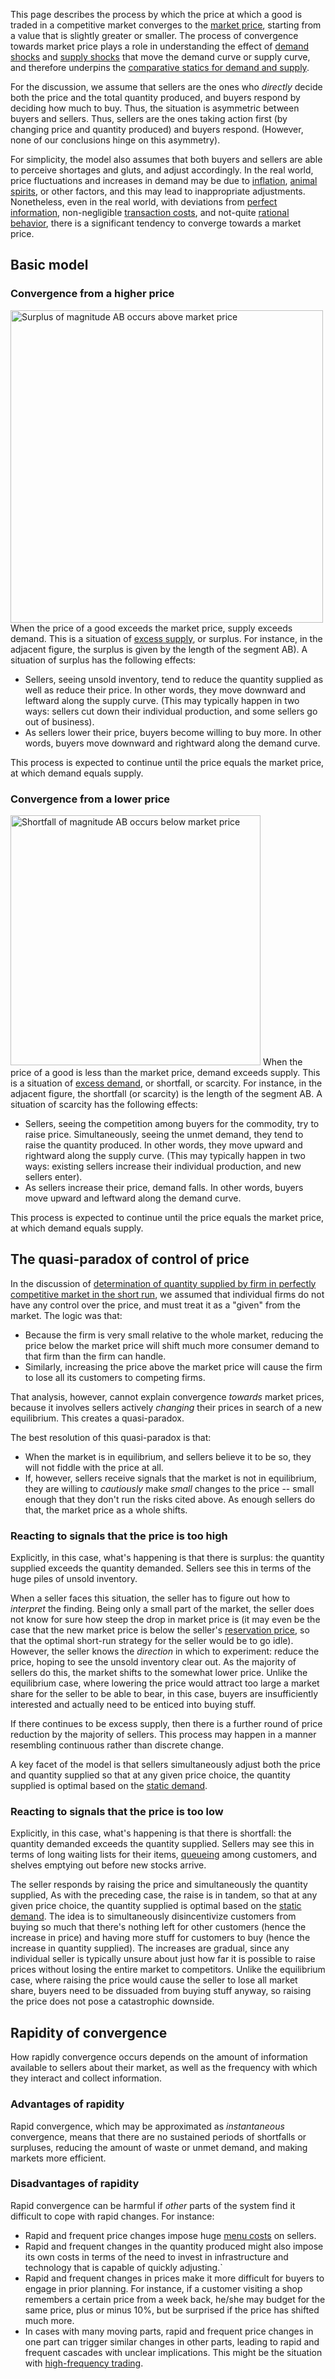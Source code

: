 This page describes the process by which the price at which a good is traded in a competitive market converges to the [[market price]], starting from a value that is slightly greater or smaller. The process of convergence towards market price plays a role in understanding the effect of [[demand shock]]s and [[supply shock]]s that move the demand curve or supply curve, and therefore underpins the [[comparative statics for demand and supply]].

For the discussion, we assume that sellers are the ones who ''directly'' decide both the price and the total quantity produced, and buyers respond by deciding how much to buy. Thus, the situation is asymmetric between buyers and sellers. Thus, sellers are the ones taking action first (by changing price and quantity produced) and buyers respond. (However, none of our conclusions hinge on this asymmetry).

For simplicity, the model also assumes that both buyers and sellers are able to perceive shortages and gluts, and adjust accordingly. In the real world, price fluctuations and increases in demand may be due to [[inflation]], [[animal spirits]], or other factors, and this may lead to inappropriate adjustments. Nonetheless, even in the real world, with deviations from [[perfect information]], non-negligible [[transaction cost]]s, and not-quite [[rational behavior]], there is a significant tendency to converge towards a market price.

==Basic model==

===Convergence from a higher price===

[[File:Surplusabovemarketprice.png|500px|thumb|right|Surplus of magnitude AB occurs above market price]]
When the price of a good exceeds the market price, supply exceeds demand. This is a situation of [[excess supply]], or surplus. For instance, in the adjacent figure, the surplus is given by the length of the segment AB). A situation of surplus has the following effects:

* Sellers, seeing unsold inventory, tend to reduce the quantity supplied as well as reduce their price. In other words, they move downward and leftward along the supply curve. (This may typically happen in two ways: sellers cut down their individual production, and some sellers go out of business).
* As sellers lower their price, buyers become willing to buy more. In other words, buyers move downward and rightward along the demand curve.

This process is expected to continue until the price equals the market price, at which demand equals supply.

===Convergence from a lower price===

[[File:Shortfallbelowmarketprice.png|400px|thumb|right|Shortfall of magnitude AB occurs below market price]]
When the price of a good is less than the market price, demand exceeds supply. This is a situation of [[excess demand]], or shortfall, or scarcity. For instance, in the adjacent figure, the shortfall (or scarcity) is the length of the segment AB. A situation of scarcity has the following effects:

* Sellers, seeing the competition among buyers for the commodity, try to raise price. Simultaneously, seeing the unmet demand, they tend to raise the quantity produced. In other words, they move upward and rightward along the supply curve. (This may typically happen in two ways: existing sellers increase their individual production, and new sellers enter).
* As sellers increase their price, demand falls. In other words, buyers move upward and leftward along the demand curve.

This process is expected to continue until the price equals the market price, at which demand equals supply.

==The quasi-paradox of control of price==

In the discussion of [[determination of quantity supplied by firm in perfectly competitive market in the short run]], we assumed that individual firms do not have any control over the price, and must treat it as a "given" from the market. The logic was that:

* Because the firm is very small relative to the whole market, reducing the price below the market price will shift much more consumer demand to that firm than the firm can handle.
* Similarly, increasing the price above the market price will cause the firm to lose all its customers to competing firms.

That analysis, however, cannot explain convergence ''towards'' market prices, because it involves sellers actively ''changing'' their prices in search of a new equilibrium. This creates a quasi-paradox.

The best resolution of this quasi-paradox is that:

* When the market is in equilibrium, and sellers believe it to be so, they will not fiddle with the price at all.
* If, however, sellers receive signals that the market is not in equilibrium, they are willing to ''cautiously'' make ''small'' changes to the price -- small enough that they don't run the risks cited above. As enough sellers do that, the market price as a whole shifts.

===Reacting to signals that the price is too high===

Explicitly, in this case, what's happening is that there is surplus: the quantity supplied exceeds the quantity demanded. Sellers see this in terms of the huge piles of unsold inventory.

When a seller faces this situation, the seller has to figure out how to ''interpret'' the finding. Being only a small part of the market, the seller does not know for sure how steep the drop in market price is (it may even be the case that the new market price is below the seller's [[reservation price]], so that the optimal short-run strategy for the seller would be to go idle). However, the seller knows the ''direction'' in which to experiment: reduce the price, hoping to see the unsold inventory clear out. As the majority of sellers do this, the market shifts to the somewhat lower price. Unlike the equilibrium case, where lowering the price would attract too large a market share for the seller to be able to bear, in this case, buyers are insufficiently interested and actually need to be enticed into buying stuff.

If there continues to be excess supply, then there is a further round of price reduction by the majority of sellers. This process may happen in a manner resembling continuous rather than discrete change.

A key facet of the model is that sellers simultaneously adjust both the price and quantity supplied so that at any given price choice, the quantity supplied is optimal based on the [[determination of quantity supplied by firm in perfectly competitive market in the short run|static demand]].

===Reacting to signals that the price is too low===

Explicitly, in this case, what's happening is that there is shortfall: the quantity demanded exceeds the quantity supplied. Sellers may see this in terms of long waiting lists for their items, [[queueing]] among customers, and shelves emptying out before new stocks arrive.

The seller responds by raising the price and simultaneously the quantity supplied, As with the preceding case, the raise is in tandem, so that at any given price choice, the quantity supplied is optimal based on the [[determination of quantity supplied by firm in perfectly competitive market in the short run|static demand]]. The idea is to simultaneously disincentivize customers from buying so much that there's nothing left for other customers (hence the increase in price) and having more stuff for customers to buy (hence the increase in quantity supplied). The increases are gradual, since any individual seller is typically unsure about just how far it is possible to raise prices without losing the entire market to competitors. Unlike the equilibrium case, where raising the price would cause the seller to lose all market share, buyers need to be dissuaded from buying stuff anyway, so raising the price does not pose a catastrophic downside.

==Rapidity of convergence==

How rapidly convergence occurs depends on the amount of information available to sellers about their market, as well as the frequency with which they interact and collect information.

===Advantages of rapidity===

Rapid convergence, which may be approximated as ''instantaneous'' convergence, means that there are no sustained periods of shortfalls or surpluses, reducing the amount of waste or unmet demand, and making markets more efficient.

===Disadvantages of rapidity===

Rapid convergence can be harmful if ''other'' parts of the system find it difficult to cope with rapid changes. For instance:

* Rapid and frequent price changes impose huge [[menu cost]]s on sellers.
* Rapid and frequent changes in the quantity produced might also impose its own costs in terms of the need to invest in infrastructure and technology that is capable of quickly adjusting.`
* Rapid and frequent changes in prices make it more difficult for buyers to engage in prior planning. For instance, if a customer visiting a shop remembers a certain price from a week back, he/she may budget for the same price, plus or minus 10%, but be surprised if the price has shifted much more.
* In cases with many moving parts, rapid and frequent price changes in one part can trigger similar changes in other parts, leading to rapid and frequent cascades with unclear implications. This might be the situation with [[high-frequency trading]].
